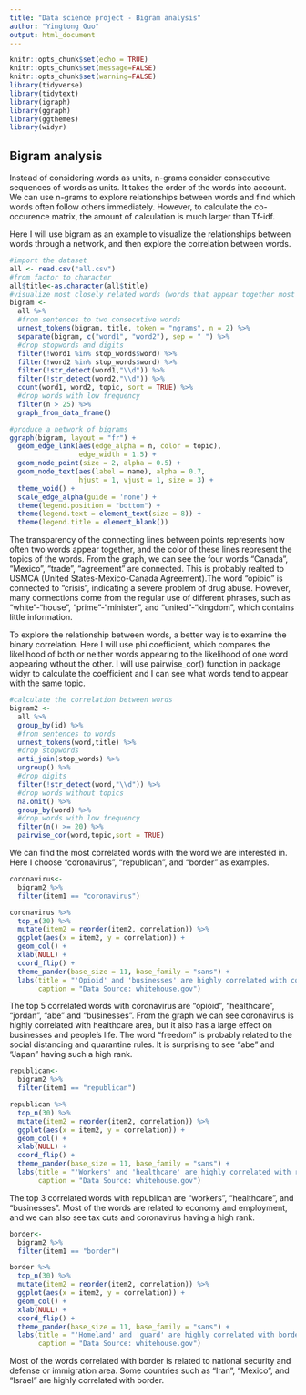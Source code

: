 ```yaml
---
title: "Data science project - Bigram analysis"
author: "Yingtong Guo"
output: html_document
---
```


```r
knitr::opts_chunk$set(echo = TRUE)
knitr::opts_chunk$set(message=FALSE)
knitr::opts_chunk$set(warning=FALSE)
library(tidyverse)
library(tidytext)
library(igraph)
library(ggraph)
library(ggthemes)
library(widyr)
```

## Bigram analysis
Instead of considering words as units, n-grams consider consecutive sequences of words as units. It takes the order of the words into account. We can use n-grams to explore relationships between words and find which words often follow others immediately. However, to calculate the co-occurence matrix, the amount of calculation is much larger than Tf-idf.

Here I will use bigram as an example to visualize the relationships between words through a network, and then explore the correlation between words.

```r
#import the dataset
all <- read.csv("all.csv")
#from factor to character
all$title<-as.character(all$title)
#visualize most closely related words (words that appear together most often)
bigram <-
  all %>%
  #from sentences to two consecutive words
  unnest_tokens(bigram, title, token = "ngrams", n = 2) %>%
  separate(bigram, c("word1", "word2"), sep = " ") %>%
  #drop stopwords and digits
  filter(!word1 %in% stop_words$word) %>%
  filter(!word2 %in% stop_words$word) %>%
  filter(!str_detect(word1,"\\d")) %>%
  filter(!str_detect(word2,"\\d")) %>%
  count(word1, word2, topic, sort = TRUE) %>%
  #drop words with low frequency
  filter(n > 25) %>%
  graph_from_data_frame()

#produce a network of bigrams
ggraph(bigram, layout = "fr") +
  geom_edge_link(aes(edge_alpha = n, color = topic), 
                 edge_width = 1.5) +
  geom_node_point(size = 2, alpha = 0.5) +
  geom_node_text(aes(label = name), alpha = 0.7,
                 hjust = 1, vjust = 1, size = 3) +
  theme_void() +
  scale_edge_alpha(guide = 'none') +
  theme(legend.position = "bottom") +
  theme(legend.text = element_text(size = 8)) +
  theme(legend.title = element_blank())
```

The transparency of the connecting lines between points represents how often two words appear together, and the color of these lines represent the topics of the words. From the graph, we can see the four words "Canada", "Mexico", "trade", "agreement" are connected. This is probably realted to USMCA (United States-Mexico-Canada Agreement).The word "opioid" is connected to "crisis", indicating a severe problem of drug abuse. However, many connections come from the regular use of different phrases, such as "white"-"house", "prime"-"minister", and "united"-"kingdom", which contains little information.

To explore the relationship between words, a better way is to examine the binary correlation. Here I will use phi coefficient, which compares the likelihood of both or neither words appearing to the likelihood of one word appearing wthout the other. I will use pairwise_cor() function in package widyr to calculate the coefficient and I can see what words tend to appear with the same topic.

```r
#calculate the correlation between words
bigram2 <-
  all %>% 
  group_by(id) %>%
  #from sentences to words
  unnest_tokens(word,title) %>%  
  #drop stopwords
  anti_join(stop_words) %>%   
  ungroup() %>%
  #drop digits
  filter(!str_detect(word,"\\d")) %>%
  #drop words without topics
  na.omit() %>%
  group_by(word) %>%
  #drop words with low frequency
  filter(n() >= 20) %>%
  pairwise_cor(word,topic,sort = TRUE)
```

We can find the most correlated words with the word we are interested in. Here I choose "coronavirus", "republican", and "border" as examples.

```r
coronavirus<-
  bigram2 %>%
  filter(item1 == "coronavirus")

coronavirus %>%
  top_n(30) %>%
  mutate(item2 = reorder(item2, correlation)) %>% 
  ggplot(aes(x = item2, y = correlation)) +
  geom_col() +
  xlab(NULL) +
  coord_flip() +
  theme_pander(base_size = 11, base_family = "sans") +
  labs(title = "'Opioid' and 'businesses' are highly correlated with coronavirus",
       caption = "Data Source: whitehouse.gov")
```

The top 5 correlated words with coronavirus are "opioid", "healthcare", "jordan", "abe" and "businesses". From the graph we can see coronavirus is highly correlated with healthcare area, but it also has a large effect on businesses and people's life. The word "freedom" is probably related to the social distancing and quarantine rules. It is surprising to see "abe" and "Japan" having such a high rank.

```r
republican<-
  bigram2 %>%
  filter(item1 == "republican")

republican %>%
  top_n(30) %>%
  mutate(item2 = reorder(item2, correlation)) %>% 
  ggplot(aes(x = item2, y = correlation)) +
  geom_col() +
  xlab(NULL) +
  coord_flip() +
  theme_pander(base_size = 11, base_family = "sans") +
  labs(title = "'Workers' and 'healthcare' are highly correlated with republican",
       caption = "Data Source: whitehouse.gov")
```

The top 3 correlated words with republican are "workers", "healthcare", and "businesses". Most of the words are related to economy and employment, and we can also see tax cuts and coronavirus having a high rank. 

```r
border<-
  bigram2 %>%
  filter(item1 == "border")

border %>%
  top_n(30) %>%
  mutate(item2 = reorder(item2, correlation)) %>% 
  ggplot(aes(x = item2, y = correlation)) +
  geom_col() +
  xlab(NULL) +
  coord_flip() +
  theme_pander(base_size = 11, base_family = "sans") +
  labs(title = "'Homeland' and 'guard' are highly correlated with border",
       caption = "Data Source: whitehouse.gov")
```

Most of the words correlated with border is related to national security and defense or immigration area. Some countries such as "Iran", "Mexico", and "Israel" are highly correlated with border.
